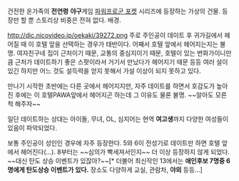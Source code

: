 건전한 온가족의 '''전연령''' '''야구'''게임 [[파워프로군 포켓]] 시리즈에 등장하는 가상의 건물. 
등장만 할 뿐 스토리상 비중은 전혀 없다. 배경.

http://dic.nicovideo.jp/oekaki/39272.png
주로 주인공이 데이트 후 귀가길에서 헤어질 때 이 호텔 앞을 선택하는 경우가 태반이다. 어째서 호텔 앞에서 헤어지는지는 불명. 여자친구네 집이 근처이기 때문, 교통의 중심지이기 때문, 호텔이 있는 번화가이니만큼 근처가 데이트하기 좋은 스팟이라서 거기서 만났다가 헤어지기 때문 등등 여러 설이 있긴 하지만 어느 것도 설득력을 얻지 못해서 가설 이상이 되지 못하고 있다. 

만나기 시작한 초반에는 다른 곳에서 헤어지지만, 자주 데이트를 하면서 호감도가 높아진 후에는 이 호텔PAWA앞에서 헤어지곤 하는데 그 이유도 물론 불명. ~~알아도 모른 척 해주자~~

일단 데이트하는 상대는 아이돌, 무녀, OL, 심지어는 현역 '''여고생'''까지 다양한 여성들이 있음이 파악되었다.

보통 주인공이 성인인 경우에 자주 등장한다. 5와 6이 전성기로 데이트만 하면 호텔 앞에서 헤어진다(...). 8부터는 ~~심의가 빡세져서인지~~ 더 이상 등장하지 않게 되었다. ~~대신 탄도 상승 이벤트가 있잖아?~~[* 더불어 최신작인 13에서는 '''애인후보 7명중 6명에게 탄도상승 이벤트가 있다.''' 장소도 다양하게 교실, 관람차, '''야외''' 등등...]

